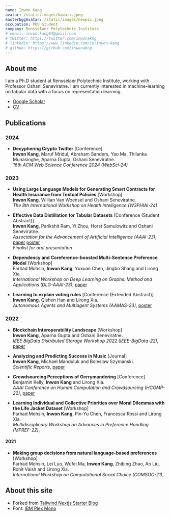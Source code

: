 ```yaml
---
name: Inwon Kang
avatar: /static/images/hawaii.jpeg
easterEggAvatar: /static/images/newpic.jpeg
occupation: PhD Student
company: Rensselaer Polytechnic Institute
# email: inwon.kang04@gmail.com
# twitter: https://twitter.com/inwonakng
# linkedin: https://www.linkedin.com/in/inwon-kang
# github: https://github.com/inwonakng
---
```


## About me

I am a Ph.D student at Rensselaer Polytechnic Institute, working with Professor Oshani Seneviratne.
I am currently interested in machine-learning on tabular data with a focus on representation learning.

- [Google Scholar](https://scholar.google.com/citations?user=ef-tRpMAAAAJ&hl=en&inst=5831747260623323207)
- [CV](/static/pdf/resume.pdf)

## Publications

### 2024

- **Decyphering Crypto Twitter** [Conference]<br/>
**Inwon Kang**, Maruf Mridul, Abraham Sanders, Yao Ma, Thilanka Munasinghe, Aparna Gupta, Oshani Seneviratne.<br/>
*16th ACM Web Science Conference 2024 (WebSci-24)*

### 2023

- **Using Large Language Models for Generating Smart Contracts for Health Insurance from Textual Policies** [Workshop]<br/>
**Inwon Kang**, Willian Van Woensel and Oshani Seneviratne.<br/>
*The 8th International Workshop on Health Intelligence (W3PHIAI-24)*

- **Effective Data Distillation for Tabular Datasets** [Conference (Student Abstract)]<br/>
**Inwon Kang**, Parikshit Ram, Yi Zhou, Horst Samulowitz and Oshani Seneviratne.<br/>
*Association for the Advancement of Artificial Intelligence (AAAI-23)*,
[paper](/static/pdf/tabdd-aaai/paper.pdf) [poster](/static/pdf/tabdd-aaai/poster.pdf)<br/>
*Finalist for oral presentation*


- **Dependency and Coreference-boosted Multi-Sentence Preference Model** [Workshop] <br/>
Farhad Mohsin, **Inwon Kang**, Yuxuan Chen, Jingbo Shang and Lirong Xia.<br/>
*International Workshop on Deep Learning on Graphs: Method and Applications (DLG-AAAI-23)*, 
[paper](https://farhadmohsin.github.io/docs/cpc_multiref-dlg-2023.pdf)

- **Learning to explain voting rules** [Conference (Extended Abstract)] <br/>
**Inwon Kang**, Qishen Han and Lirong Xia.<br/>
*Autonomous Agents and Multiagent Systems (AAMAS-23)*,
[poster](/static/pdf/poster/Explainable_Voting_EAAMO_Poster.pdf)

### 2022

- **Blockchain Interoperability Landscape** [Workshop]<br/>
**Inwon Kang**, Aparna Gupta and Oshani Seneviratne.<br/>
*IEEE BigData Distributed Storage Workshop 2022 (IEEE-BigData-22)*,
[paper](https://arxiv.org/abs/2212.09227)

- **Analyzing and Predicting Success in Music** [Journal]<br/>
**Inwon Kang**, Michael Manduluk and Boleslaw Szymanski.<br/>
*Scientific Reports*,
[paper](https://www.nature.com/articles/s41598-022-25430-9)

- **Crowdsourcing Perceptions of Gerrymandering** [Conference]<br/>
Benjamin Kelly, **Inwon Kang** and Lirong Xia.<br/>
*AAAI Conference on Human Computation and Crowdsourcing (HCOMP-22)*,
[paper](https://ojs.aaai.org/index.php/HCOMP/article/view/21993)

- **Learning Individual and Collective Priorities over Moral Dilemmas with the Life Jacket Dataset** [Workshop]<br/>
Farhad Mohsin, **Inwon Kang**, Pin-Yu Chen, Francesca Rossi and Lirong Xia.<br/>
*Multidisciplinary Workshop on Advances in Preference Handling (MPREF-22)*,

#### 2021
- **Making group decisions from natural language-based preferences** [Workshop]<br/>
Farhad Mohsin, Lei Luo, Wufei Ma, **Inwon Kang**, Zhibing Zhao, Ao Liu, Rohit Vaish and Lirong Xia.<br/>
*International Workshop on Computational Social Choice (COMSOC-21)*,


## About this site

- Forked from [Tailwind Nextjs Starter Blog](github.com/timlrx/tailwind-nextjs-starter-blog)
- Font: [IBM Plex Mono](https://www.ibm.com/plex/)
